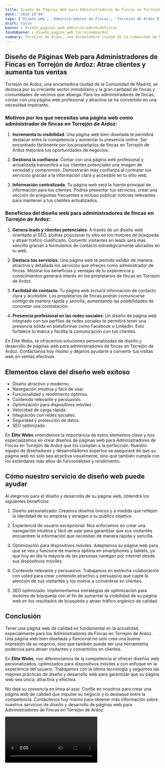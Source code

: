 ```yaml
---
title: Diseño de Páginas Web para Administradores de Fincas en Torrejón de Ardoz
date: '2023-10-04'
tags: ['Diseño web', 'Administradores de Fincas', 'Torrejón de Ardoz']
draft: false
banner : diseño_paginas_web_administradoresdefincas
fondoBanner : diseño_pagina_web_torrejóndeardoz
summary: Torrejón de Ardoz, una encantadora ciudad de la Comunidad de Madrid, se destaca por su creciente sector inmobiliario y la gran cantidad de fincas y comunidades de vecinos que alberga. Para los administradores de fincas, contar con una página web profesional y atractiva se ha convertido en una necesidad imperante.
---
```


## Diseño de Páginas Web para Administradores de Fincas en Torrejón de Ardoz: Atrae clientes y aumenta tus ventas

Torrejón de Ardoz, una encantadora ciudad de la Comunidad de Madrid, se destaca por su creciente sector inmobiliario y la gran cantidad de fincas y comunidades de vecinos que alberga. Para los administradores de fincas, contar con una página web profesional y atractiva se ha convertido en una necesidad imperante.

### Motivos por los que necesitas una página web como administrador de fincas en Torrejón de Ardoz:

1. **Incrementa tu visibilidad**: Una página web bien diseñada te permitirá destacar entre la competencia y aumentar tu presencia online. Ser encontrado fácilmente por los propietarios de fincas en Torrejón de Ardoz mejorará tus oportunidades de negocios.

2. **Gestiona la confianza**: Contar con una página web profesional y actualizada transmitirá a tus clientes potenciales una imagen de seriedad y compromiso. Demostrarán más confianza al contratar tus servicios gracias a la información clara y accesible en tu sitio web.

3. **Información centralizada**: Tu página web será la fuente principal de información para tus clientes. Podrás presentar tus servicios, crear una sección de preguntas frecuentes e incluso publicar noticias relevantes para mantener a tus clientes actualizados.

### Beneficios del diseño web para administradores de fincas en Torrejón de Ardoz:

1. **Genera leads y clientes potenciales**: A través de un diseño web orientado al SEO, podrás posicionar tu sitio en los motores de búsqueda y atraer tráfico cualificado. Convertir visitantes en leads será más sencillo gracias a formularios de contacto estratégicamente ubicados en tu web.

2. **Destaca tus servicios**: Una página web te permite exhibir de manera atractiva y detallada los servicios que ofreces como administrador de fincas. Mostrar los beneficios y ventajas de tu experiencia y conocimientos generará interés en los propietarios de fincas en Torrejón de Ardoz.

3. **Facilidad de contacto**: Tu página web incluirá información de contacto clara y accesible. Los propietarios de fincas podrán comunicarse contigo de manera rápida y sencilla, aumentando las posibilidades de concretar una contratación.

4. **Presencia profesional en las redes sociales**: Un diseño de página web integrado con tus perfiles de redes sociales te permitirá tener una presencia sólida en plataformas como Facebook o LinkedIn. Esto fortalece tu marca y facilita la comunicación con tus clientes.

En Élite Webs, te ofrecemos soluciones personalizadas de diseño y desarrollo de páginas web para administradores de fincas en Torrejón de Ardoz. Contáctanos hoy mismo y déjanos ayudarte a convertir tus visitas web en ventas efectivas.

<GifSeo />

<Cta />

## Elementos clave del diseño web exitoso

- Diseño atractivo y moderno.
- Navegación intuitiva y fácil de usar.
- Funcionalidad y rendimiento óptimos.
- Contenido relevante y persuasivo.
- Optimización para dispositivos móviles.
- Velocidad de carga rápida.
- Integración con redes sociales.
- Seguridad y protección de datos.
- SEO optimizado.

En **Élite Webs** entendemos la importancia de estos elementos clave y nos especializamos en crear diseños de páginas web para Administradores de Fincas en Torrejón de Ardoz que los cumplan a la perfección. Nuestro equipo de diseñadores y desarrolladores expertos se asegurará de que su página web no solo sea atractiva visualmente, sino que también cumpla con los estándares más altos de funcionalidad y rendimiento.

## Cómo nuestro servicio de diseño web puede ayudar

Al elegirnos para el diseño y desarrollo de su página web, obtendrá los siguientes beneficios:

1. Diseño personalizado: Creamos diseños únicos y a medida que reflejen la identidad de su empresa y atraigan a su público objetivo.

2. Experiencia de usuario excepcional: Nos enfocamos en crear una navegación intuitiva y fácil de usar para garantizar que sus visitantes encuentren la información que necesitan de manera rápida y sencilla.

3. Optimización para dispositivos móviles: Adaptamos su página web para que se vea y funcione de manera óptima en smartphones y tablets, ya que hoy en día la mayoría de las personas navegan por internet desde sus dispositivos móviles.

4. Contenido relevante y persuasivo: Trabajamos en estrecha colaboración con usted para crear contenido atractivo y persuasivo que capte la atención de sus visitantes y los motive a convertirse en clientes.

5. SEO optimizado: Implementamos estrategias de optimización para motores de búsqueda con el fin de aumentar la visibilidad de su página web en los resultados de búsqueda y atraer tráfico orgánico de calidad.

## Conclusión

Tener una página web de calidad es fundamental en la actualidad, especialmente para los Administradores de Fincas en Torrejón de Ardoz. Una página web bien diseñada y funcional no solo crea una buena impresión de su negocio, sino que también puede ser una herramienta poderosa para atraer visitantes y convertirlos en clientes.

En **Élite Webs**, nos diferenciamos de la competencia al ofrecer diseños web personalizados, optimizados para dispositivos móviles y con enfoque en la experiencia del usuario. Trabajamos con la última tecnología y seguimos las mejores prácticas de diseño y desarrollo web para garantizar que su página web sea única, atractiva y efectiva.

No deje su presencia en línea al azar. Confíe en nosotros para crear una página web de calidad que impulse su negocio y lo destaque entre la competencia. Contáctenos hoy mismo para obtener más información sobre nuestros servicios de diseño y desarrollo de páginas web para Administradores de Fincas en Torrejón de Ardoz.

<Video />

<CtaBot job='Administradores de Fincas' city='Torrejón de Ardoz'/>

<Gmaps query='Torrejón de Ardoz+españa+maps' />